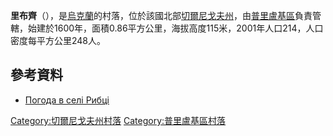 {{coord|50|34|34|N|32|42|43|E|scale:100000|display=title}}

'''里布齊'''（{{lang-uk|Рибці}}），是[[烏克蘭|烏克蘭]]的村落，位於該國北部[[切爾尼戈夫州|切爾尼戈夫州]]，由[[普里盧基區|普里盧基區]]負責管轄，始建於1600年，面積0.86平方公里，海拔高度115米，2001年人口214，人口密度每平方公里248人。

==參考資料==
* [http://weather.in.ua/ua/chernigovskaja/22263 Погода в селі Рибці] {{Wayback|url=http://weather.in.ua/ua/chernigovskaja/22263 |date=20200925172905 }}

[[Category:切爾尼戈夫州村落|Category:切爾尼戈夫州村落]]
[[Category:普里盧基區村落|Category:普里盧基區村落]]


{{Chernihiv-geo-stub}}